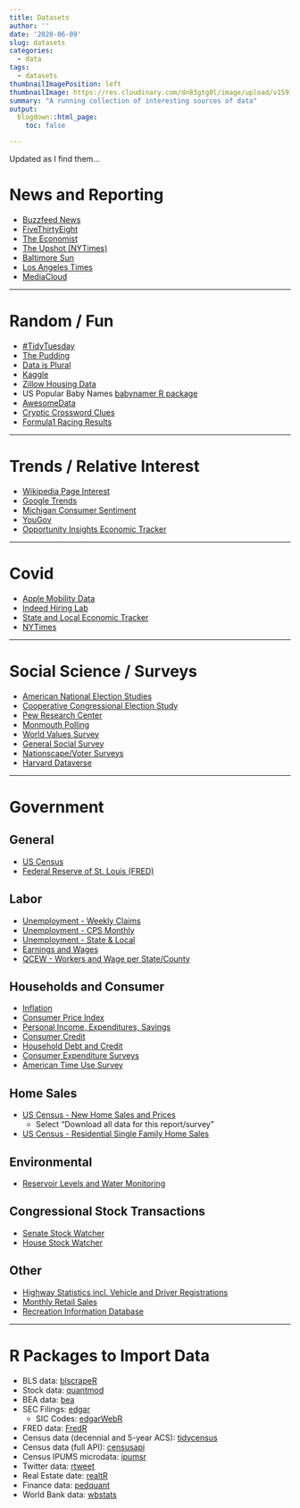 ```yaml
---
title: Datasets
author: ''
date: '2020-06-09'
slug: datasets
categories: 
  - data
tags: 
  - datasets
thumbnailImagePosition: left
thumbnailImage: https://res.cloudinary.com/dn83gtg0l/image/upload/v1591760616/Stack-of-books-great-education.jpg
summary: "A running collection of interesting sources of data"
output:
  blogdown::html_page:
    toc: false

---
```


Updated as I find them...

# News and Reporting 

- [Buzzfeed News](https://github.com/BuzzFeedNews/everything/blob/master/README.md){target="_blank"}
- [FiveThirtyEight](https://data.fivethirtyeight.com/){target="_blank"}
- [The Economist](https://github.com/theeconomist/){target="_blank"}
- [The Upshot (NYTimes)](https://github.com/TheUpshot){target="_blank"}
- [Baltimore Sun](https://github.com/baltimore-sun-data){target="_blank"}
- [Los Angeles Times](https://github.com/datadesk){target="_blank"}
- [MediaCloud](https://mediacloud.org/){target="_blank"}

------------------ 

# Random / Fun 

- [#TidyTuesday](https://github.com/rfordatascience/tidytuesday){target="_blank"}
- [The Pudding](https://github.com/the-pudding/data){target="_blank"}
- [Data is Plural](https://docs.google.com/spreadsheets/d/1wZhPLMCHKJvwOkP4juclhjFgqIY8fQFMemwKL2c64vk/edit#gid=0){target="_blank"}
- [Kaggle](https://www.kaggle.com/datasets?fileType=csv){target="_blank"}
- [Zillow Housing Data](https://www.zillow.com/research/data/){target="_blank"}
- US Popular Baby Names [babynamer R package](https://github.com/abresler/babynamer){target="_blank"}
- [AwesomeData](https://github.com/awesomedata/awesome-public-datasets){target="_blank"}
- [Cryptic Crossword Clues](https://cryptics.eigenfoo.xyz/){target="_blank"}
- [Formula1 Racing Results](https://ergast.com/mrd/query/){target="_blank"}

------------------

# Trends / Relative Interest
- [Wikipedia Page Interest](https://pageviews.toolforge.org/?project=en.wikipedia.org&platform=all-access&agent=user&redirects=0&range=latest-20&pages=Cat|Dog){target="_blank"}
- [Google Trends](https://trends.google.com/trends/?geo=US){target="_blank"}
- [Michigan Consumer Sentiment](http://www.sca.isr.umich.edu/){target="_blank"}
- [YouGov](https://today.yougov.com/){target="_blank"}
- [Opportunity Insights Economic Tracker](https://github.com/Opportunitylab/EconomicTracker){target="_blank"}

------------------

# Covid
- [Apple Mobility Data](https://www.apple.com/covid19/mobility){target="_blank"}
- [Indeed Hiring Lab](https://www.hiringlab.org/){target="_blank"}
- [State and Local Economic Tracker](https://tracktherecovery.org/){target='_blank'}
- [NYTimes](https://github.com/nytimes/covid-19-data){target="_blank"}

------------------

# Social Science / Surveys 
- [American National Election Studies](https://electionstudies.org/){target="_blank"}
- [Cooperative Congressional Election Study](https://cces.gov.harvard.edu/){target="_blank"}
- [Pew Research Center](https://www.people-press.org/){target="_blank"}
- [Monmouth Polling](https://www.monmouth.edu/polling-institute/){target="_blank"}
- [World Values Survey](http://www.worldvaluessurvey.org/wvs.jsp){target="_blank}
- [General Social Survey](https://gss.norc.org/){target="_blank"}
- [Nationscape/Voter Surveys](https://www.voterstudygroup.org/data){target="_blank"}
- [Harvard Dataverse](https://dataverse.harvard.edu/){target="_blank"}

------------------

# Government 

## General 
- [US Census](https://www.census.gov/data.html){target="_blank"}
- [Federal Reserve of St. Louis (FRED)](https://fred.stlouisfed.org/){target="_blank"}

## Labor
- [Unemployment - Weekly Claims](https://oui.doleta.gov/unemploy/claims.asp){target="_blank"}
- [Unemployment - CPS Monthly](https://www.bls.gov/cps/tables.htm){target="_blank"}
- [Unemployment - State & Local](https://www.bls.gov/lau/){target="_blank"}
- [Earnings and Wages](https://www.bls.gov/bls/wages.htm){target="_blank"}
- [QCEW - Workers and Wage per State/County](https://data.bls.gov/cew/apps/data_views/data_views.htm#tab=Tables){target="_blank"}

## Households and Consumer
- [Inflation](https://www.bls.gov/bls/inflation.htm){target="_blank"}
- [Consumer Price Index](https://www.bls.gov/cpi/){target="_blank"}
- [Personal Income, Expenditures, Savings](https://apps.bea.gov/iTable/index_nipa.cfm){target="_blank"}
- [Consumer Credit](https://www.federalreserve.gov/releases/g19/current/){target="_blank"}
- [Household Debt and Credit](https://www.newyorkfed.org/microeconomics/hhdc/background.html){target="_blank"}
- [Consumer Expenditure Surveys](https://www.bls.gov/cex/){target="_blank"}
- [American Time Use Survey](https://www.bls.gov/tus/){target="_blank"}

## Home Sales
- [US Census - New Home Sales and Prices](https://www.census.gov/econ/currentdata/dbsearch?program=RESSALES&startYear=1963&endYear=2019&categories=ASOLD&dataType=TOTAL&geoLevel=US&adjusted=1&notAdjusted=0&errorData=0){target="_blank"}
  - Select "Download all data for this report/survey"
- [US Census - Residential Single Family Home Sales](https://www.census.gov/construction/nrs/index.html){target="_blank}

## Environmental 
- [Reservoir Levels and Water Monitoring](https://data.usbr.gov/catalog){target="_blank"}

## Congressional Stock Transactions 
- [Senate Stock Watcher](https://senatestockwatcher.com/){target="_blank"}
- [House Stock Watcher](https://housestockwatcher.com/){target="blank"}

## Other
- [Highway Statistics incl. Vehicle and Driver Registrations](https://www.fhwa.dot.gov/policyinformation/statistics/2018/){target="_blank"}
- [Monthly Retail Sales](https://www.census.gov/retail/marts/www/timeseries.html){target="_blank"}
- [Recreation Information Database](https://ridb.recreation.gov/download){target="_blank"}

------------------

# R Packages to Import Data
- BLS data: [blscrapeR](https://cran.r-project.org/web/packages/blscrapeR/index.html){target="_blank"}
- Stock data: [quantmod](https://github.com/joshuaulrich/quantmod){target="_blank}
- BEA data: [bea](https://github.com/us-bea/bea.R){target="_blank}
- SEC Filings: [edgar](https://cran.r-project.org/package=edgar){target="_blank"}
  - SIC Codes: [edgarWebR](https://github.com/mwaldstein/edgarWebR){target="_blank"}
- FRED data: [FredR](https://github.com/jcizel/FredR){target="_blank}
- Census data (decennial and 5-year ACS): [tidycensus](https://walker-data.com/tidycensus/){target="_blank"}
- Census data (full API): [censusapi](https://github.com/hrecht/censusapi){target="_blank"}
- Census IPUMS microdata: [ipumsr](https://github.com/mnpopcenter/ipumsr){target="_blank"}
- Twitter data: [rtweet](https://cran.r-project.org/web/packages/rtweet/index.html){target="_blank"}
- Real Estate date: [realtR](https://asbcllc.com/r_packages/realtR/2018/introduction/index.html){target="_blank"}
- Finance data: [pedquant](http://pedquant.com/){target="_blank"}
- World Bank data: [wbstats](https://cran.r-project.org/web/packages/wbstats/index.html){target="_blank"}

